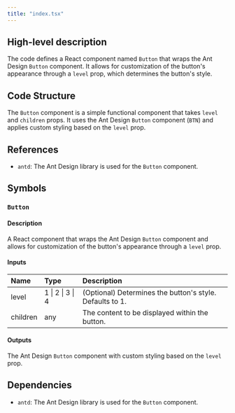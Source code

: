 ```yaml
---
title: "index.tsx"
---
```


## High-level description
The code defines a React component named `Button` that wraps the Ant Design `Button` component. It allows for customization of the button's appearance through a `level` prop, which determines the button's style.

## Code Structure
The `Button` component is a simple functional component that takes `level` and `children` props. It uses the Ant Design `Button` component (`BTN`) and applies custom styling based on the `level` prop.

## References
- `antd`: The Ant Design library is used for the `Button` component.

## Symbols

### `Button`
#### Description
A React component that wraps the Ant Design `Button` component and allows for customization of the button's appearance through a `level` prop.

#### Inputs
| Name | Type | Description |
|:-----|:-----|:------------|
| level | 1 \| 2 \| 3 \| 4 | (Optional) Determines the button's style. Defaults to 1. |
| children | any | The content to be displayed within the button. |

#### Outputs
The Ant Design `Button` component with custom styling based on the `level` prop.

## Dependencies
- `antd`: The Ant Design library is used for the `Button` component.
